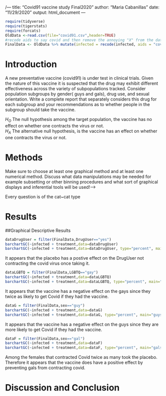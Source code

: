 /---
title: "Covid91 vaccine study Final2020"
author: "Maria Cabanillas"
date: "11/29/2020"
output: html_document
---

```r
require(tidyverse)
require(tigerstats)
require(forcats)
OldData <-read.csv(file="covid91.csv",header=TRUE)
#recode aids to say covid and then remove the annoying "X" from the dataframe
FinalData <- OldData %>% mutate(infected = recode(infected, aids = "covid", none = "OK" )) %>% select(-one_of("X"))
```

# Introduction

<!--In this section you explain what you are trying to show.  Where did the data come from?  What is the research or other question you are trying to answer?.  If you skimp in this section expect to be marked down in your grade. Paint a picture of the project a couple of paragraphs is expected!-->

A new  preventative vaccine (covid91) is under test in clinical trials. Given the nature of this vaccine it is suspected that the drug may exhibit different effectiveness across the variety of subpopulations tracked. Consider population subgroups by gender( guys and gals), drug use, and sexual orientation. Write a complete report that separately considers this drug for each subgroup and your recommendations as to whether people in the subgroup should take the vaccine.

$H_O$ The null hypothesis among the target population, the vaccine has no effect on whether one contracts the virus or not.       
$H_A$ The alternative null hypothesis, is the vaccine has an effect on whether one contracts the virus or not. 


# Methods
Make sure to choose at least one graphical method and at least one numerical method. Discuss what data manipulations may be needed for example subsetting or other binning procedures and what sort of graphical displays and inferential tools will be used!-->  

Every question is of the cat~cat type  


# Results 

<!--Decide on your methods:  use "variable analysis" or other appropriate descript
# Results

<!--Divide this section into two sub-sections:  One for your descriptive  results and one for your inferential results.!-->

##Graphical Descriptive Results 


```r
dataDrugUser = filter(FinalData,DrugUser=="yes")
barchartGC(~infected + treatment,data=dataDrugUser)
barchartGC(~infected + treatment,data=dataDrugUser, type="percent", main="DrugUser")

```

It appears that the placebo has a postive effect on the DrugUser not contracting the covid virus once taking it. 

```r
dataLGBTQ = filter(FinalData,LGBTQ=="gay")
barchartGC(~infected + treatment,data=dataLGBTQ)
barchartGC(~infected + treatment,data=dataLGBTQ, type="percent", main="gays")

```

It appears that the vaccine has a negative effect on the gays since they twice as likely to get Covid if they had the vaccine. 

```r
dataG = filter(FinalData,sex=="guy")
barchartGC(~infected + treatment,data=dataG)
barchartGC(~infected + treatment,data=dataG, type="percent", main="guys")

```

It appears that the vaccine has a negative effect on the guys since they are more likely to get Covid if they had the vaccine.    

```r
dataF = filter(FinalData,sex=="gal")
barchartGC(~infected + treatment,data=dataF)
barchartGC(~infected + treatment,data=dataF, type="percent", main="gals")

```

Among the females that contracted Covid twice as many took the placebo. Therefore it appears that the vaccine does have a positive effect by preventing gals from contracting covid.




# Discussion and Conclusion

<!--Discussion and conclusion here.  If you found a relationship be sure to consider whether the relationship occurs because one of the variavbles causes the other, or whether they perhasps are related for some other reason.  Watch the chapter 6 videos from the GeorgeTown videos collection.!-->
